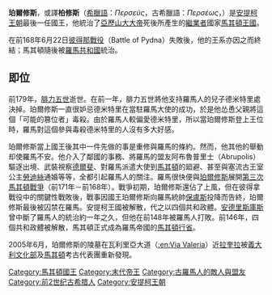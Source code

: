 
{{Infobox monarch
|name            =珀爾修斯
|title           =馬其頓的國王（[[巴西琉斯|巴西琉斯]]）
|image= File:Most_na_umetnosta_$_(50).JPG
|caption         =
|reign           =前221年 – 前179年 
|coronation      =
|othertitles     =
|full name       =
|native_lang1     = [[古希臘語|古希臘語]]
|native_lang1_name1=  Περσέως''
|native_lang2     = 拉丁轉寫
|native_lang2_name1=Perseus of Macedon
|native_lang8     =
|native_lang8_name1=
|predecessor     =
|successor       =
| spouse      = [[勞迪絲五世|勞迪絲五世]]
|suc-type        =
|heir            =
|queen           =
|consort         =
|spouse 1        =
|spouse 2        =
|spouse 3        =
|spouse 4        =
|spouse 5        =
|spouse 6        =
|spouse 7        =
|spouse 8        =
|spouse 9        =
|spouse 10       =
|issue           =
|royal house     =[[安提柯王朝|安提柯王朝]]
|dynasty         =
|royal anthem    =
|father          =[[腓力五世_(馬其頓)|腓力五世]]
|mother          =[[阿爾戈斯的波麗克拉提亞|波麗克拉提亞]]
|birth_date   =前238年
|birth_place  =
|death_date   =
|death_place  =[[馬薩達爾貝|馬薩達爾貝]][[羅馬共和國|羅馬共和國]]
|date of burial  =
|place of burial =
|}}
'''珀爾修斯'''，或譯'''柏修斯'''（[[希臘語|希臘語]]：''Περσεύς''，古希臘語：''Περσέως''，{{bd|约前212年||前166年||Perseus of Macedon}}）是[[安提柯王朝|安提柯王朝]]最後一任國王，他統治了[[亞歷山大大帝|亞歷山大大帝]]死後所產生的[[繼業者|繼業者]]國家[[馬其頓王國|馬其頓王國]]。

在前168年6月22日[[彼得那戰役|彼得那戰役]]（Battle of Pydna）失敗後，他的王系亦因之而終結；馬其頓隨後被[[羅馬共和國|羅馬共和國]]統治。

== 即位 ==
前179年，[[腓力五世_(馬其頓)|腓力五世]]逝世。在前一年，腓力五世將他支持羅馬人的兒子德米特里處決掉。珀爾修斯一直很妒忌德米特里在當駐羅馬大使的成功，於是他怂恿父親將這個「可能的篡位者」毒殺。由於羅馬人較偏愛德米特里，所以當珀爾修斯登上王位時，羅馬對這個參與毒殺德米特里的人沒有多大好感。

珀爾修斯當上國王後其中一件先做的事是重修與羅馬的條約。然而，他其他的舉動却使羅馬不安。他介入了鄰國的事務、將羅馬的盟友阿布魯普里士（Abrupolis）驅逐出境、武裝視察[[德尔斐|德爾斐]]、對羅馬派遣大使到[[馬其頓|馬其頓]]的廻避、甚至與塞流古王室公主[[勞迪絲_(米特里達梯五世之妻)|勞迪絲]]通婚等等，全都引起羅馬人的關注。羅馬很快便與[[珀耳修斯|珀爾修斯]]展開[[第三次馬其頓戰爭|第三次馬其頓戰爭]]（前171年－前168年）。戰爭初期，珀爾修斯還佔了上風，但在彼得拿戰役中的關鍵性戰敗後，戰事因國王珀爾修斯向羅馬統帥[[卢基乌斯·埃米利乌斯·保卢斯·马其顿尼库斯|保盧斯]]投降而告終，珀爾修斯最後被囚禁在羅馬。安提柯王國被解散，代之以四個共和政體。[[安德里斯库斯|安德里斯庫斯]]曾中斷了羅馬人的統治約一年之久，但他在前148年被羅馬人打敗。前146年，四個共和政體被解散，馬其頓正式成為羅馬帝國的[[马其顿行省|馬其頓行省]]。

2005年6月，珀爾修斯的陵墓在瓦利里亞大道（[[:en:Via_Valeria|:en:Via Valeria]]）近[[拉奎拉|拉奎拉]]被[[義大利文化|義大利文化部]]及[[馬其頓共和國|馬其頓]]考古代表團重新發現。

{{commonscat|Perseus of Macedon}}

{{leader|[[腓力五世_(馬其頓)|腓力五世]]|[[馬其頓國王列表|'''馬其頓國王''']] <br>前179年－前168年|[[安德里斯庫斯|安德里斯庫斯]]}}

{{希臘化時代統治者}}
{{Authority control}}
{{DEFAULTSORT:Perseus of Macedon}}

[[Category:馬其頓國王|Category:馬其頓國王]]
[[Category:末代帝王|Category:末代帝王]]
[[Category:古羅馬人的敵人與盟友|Category:古羅馬人的敵人與盟友]]
[[Category:前2世纪古希腊人|Category:前2世纪古希腊人]]
[[Category:安提柯王朝|Category:安提柯王朝]]